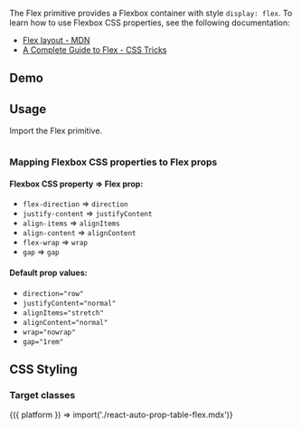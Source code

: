 
The Flex primitive provides a Flexbox container with style `display: flex`. To learn how to use Flexbox CSS properties, see the following documentation:

- [Flex layout - MDN](https://developer.mozilla.org/en-US/docs/Learn/CSS/CSS_layout/Flexbox)
- [A Complete Guide to Flex - CSS Tricks](https://css-tricks.com/snippets/css/a-guide-to-flexbox/)

## Demo

<FlexDemo />

## Usage

Import the Flex primitive.

<Example>
  <View>
    <DefaultFlexExample />
  </View>
  
  <ExampleCode>

```jsx file=./examples/DefaultFlexExample.tsx

```

  </ExampleCode>
</Example>

### Mapping Flexbox CSS properties to Flex props

#### Flexbox CSS property => Flex prop:

- `flex-direction` => `direction`
- `justify-content` => `justifyContent`
- `align-items` => `alignItems`
- `align-content` => `alignContent`
- `flex-wrap` => `wrap`
- `gap` => `gap`

#### Default prop values:

- `direction="row"`
- `justifyContent="normal"`
- `alignItems="stretch"`
- `alignContent="normal"`
- `wrap="nowrap"`
- `gap="1rem"`

## CSS Styling

### Target classes

<ComponentStyleDisplay componentName="Flex" />

<Fragment>
  {({ platform }) => import('./react-auto-prop-table-flex.mdx')}
</Fragment>
